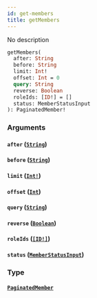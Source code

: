 ```yaml
---
id: get-members
title: getMembers
---
```


No description

```graphql
getMembers(
  after: String
  before: String
  limit: Int!
  offset: Int = 0
  query: String
  reverse: Boolean
  roleIds: [ID!] = []
  status: MemberStatusInput
): PaginatedMember!

```

### Arguments

#### `after` ([`String`](/docs/graphql/scalars/string))

#### `before` ([`String`](/docs/graphql/scalars/string))

#### `limit` ([`Int!`](/docs/graphql/scalars/int))

#### `offset` ([`Int`](/docs/graphql/scalars/int))

#### `query` ([`String`](/docs/graphql/scalars/string))

#### `reverse` ([`Boolean`](/docs/graphql/scalars/boolean))

#### `roleIds` ([`[ID!]`](/docs/graphql/scalars/id))

#### `status` ([`MemberStatusInput`](/docs/graphql/enums/member-status-input))

### Type

#### [`PaginatedMember`](/docs/graphql/objects/paginated-member)
